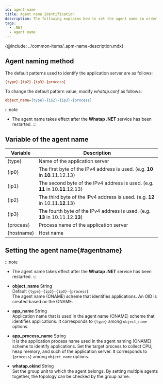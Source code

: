 ```yaml
---
id: agent-name
title: Agent name identification
description: The following explains how to set the agent name in order to identify the monitoring target.
tags:
  - .NET
  - Agent name
---
```


{@include: ../common-items/_apm-name-description.mdx}

## Agent naming method

The default patterns used to identify the application server are as follows:

```ini title='기본 패턴'
{type}-{ip2}-{ip3}-{process}
```

To change the default pattern value, modify _whatap.conf_ as follows:

```ini title='whatap.conf'
object_name={type}-{ip2}-{ip3}-{process}
```

:::note

-   The agent name takes effect after the **Whatap .NET** service has been restarted.
    :::

## Variable of the agent name

| Variable       | Description                                                                      |
| -------------- | -------------------------------------------------------------------------------- |
| {type}         | Name of the application server                                                   |
| {ip0}          | The first byte of the IPv4 address is used. (e.g. **10** in **10**.11.12.13)     |
| {ip1}          | The second byte of the IPv4 address is used. (e.g. **11** in 10.**11**.12.13)    |
| {ip2}          | The third byte of the IPv4 address is used. (e.g. **12** in 10.11.**12**.13)     |
| {ip3}          | The fourth byte of the IPv4 address is used. (e.g. **13** in 10.11.12.**13**)    |
| {process}      | Process name of the application server                                           |
| {hostname}     | Host name                                                                        |

## Setting the agent name{#agentname}

:::note

-   The agent name takes effect after the **Whatap .NET** service has been restarted.
    :::

-   **object_name** <span class='type'>String</span><br/>
    Default `{type}-{ip2}-{ip3}-{process}`<br/>
    The agent name (ONAME) scheme that identifies applications. An OID is created based on the ONAME.

-   **app_name** <span class='type'>String</span><br/>
    Application name that is used in the agent name (ONAME) scheme that identifies applications. It corresponds to `{type}` among `object_name` options.

-   **app_process_name** <span class='type'>String</span><br/>
    It is the application process name used in the agent naming (ONAME) scheme to identify applications. Set the target process to collect CPU, heap memory, and such of the application server. It corresponds to `{process}` among `object_name` options.

-   **whatap.okind** <span class='type'>String</span><br/>
    Set the group unit to which the agent belongs. By setting multiple agents together, the topology can be checked by the group name.
